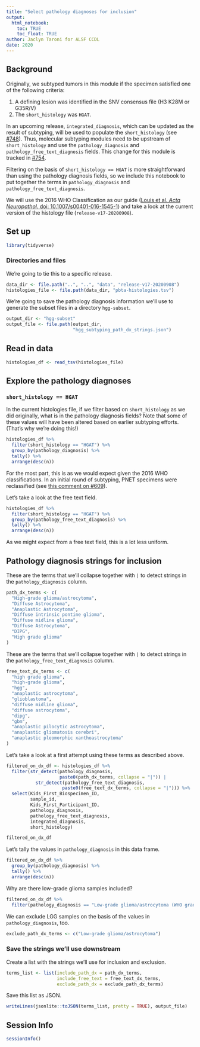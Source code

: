 ```yaml
---
title: "Select pathology diagnoses for inclusion"
output: 
  html_notebook:
    toc: TRUE
    toc_float: TRUE
author: Jaclyn Taroni for ALSF CCDL
date: 2020
---
```


## Background

Originally, we subtyped tumors in this module if the specimen satisfied one of the following criteria:

1. A defining lesion was identified in the SNV consensus file (H3 K28M or G35R/V)
2. The `short_histology` was `HGAT`.

In an upcoming release, `integrated_diagnosis`, which can be updated as the result of subtyping, will be used to populate the `short_histology` (see [#748](https://github.com/AlexsLemonade/OpenPBTA-analysis/issues/748)).
Thus, molecular subtyping modules need to be upstream of `short_histology` and use the `pathology_diagnosis` and `pathology_free_text_diagnosis` fields.
This change for this module is tracked in [#754](https://github.com/AlexsLemonade/OpenPBTA-analysis/issues/754).

Filtering on the basis of `short_histology == HGAT` is more straightforward than using the pathology diagnosis fields, so we include this notebook to put together the terms in `pathology_diagnosis` and `pathology_free_text_diagnosis`.

We will use the 2016 WHO Classification as our guide ([Louis et al. _Acta Neuropathol._ doi: 10.1007/s00401-016-1545-1](10.1007/s00401-016-1545-1)) and take a look at the current version of the histology file (`release-v17-20200908`).

## Set up

```r
library(tidyverse)
```

### Directories and files

We're going to tie this to a specific release.

```r
data_dir <- file.path("..", "..", "data", "release-v17-20200908")
histologies_file <- file.path(data_dir, "pbta-histologies.tsv")
```

We're going to save the pathology diagnosis information we'll use to generate the subset files in a directory `hgg-subset`.

```r
output_dir <- "hgg-subset"
output_file <- file.path(output_dir, 
                         "hgg_subtyping_path_dx_strings.json")
```

## Read in data

```r
histologies_df <- read_tsv(histologies_file)
```

## Explore the pathology diagnoses

### `short_histology == HGAT`

In the current histologies file, if we filter based on `short_histology` as we did originally, what is in the pathology diagnosis fields?
Note that some of these values will have been altered based on earlier subtyping efforts.
(That's why we're doing this!)

```r
histologies_df %>% 
  filter(short_histology == "HGAT") %>%
  group_by(pathology_diagnosis) %>%
  tally() %>%
  arrange(desc(n))
```

For the most part, this is as we would expect given the 2016 WHO classifications. 
In an initial round of subtyping, PNET specimens were reclassified (see [this comment on #609](https://github.com/AlexsLemonade/OpenPBTA-analysis/issues/609#issuecomment-602821376)).

Let's take a look at the free text field.

```r
histologies_df %>% 
  filter(short_histology == "HGAT") %>%
  group_by(pathology_free_text_diagnosis) %>%
  tally() %>%
  arrange(desc(n))
```

As we might expect from a free text field, this is a lot less uniform.

## Pathology diagnosis strings for inclusion

These are the terms that we'll collapse together with `|` to detect strings in the `pathology_diagnosis` column.

```r
path_dx_terms <- c(
  "High-grade glioma/astrocytoma",
  "Diffuse Astrocytoma",
  "Anaplastic Astrocytoma",
  "Diffuse intrinsic pontine glioma",
  "Diffuse midline glioma",
  "Diffuse Astrocytoma",
  "DIPG", 
  "High grade glioma"
)
```

These are the terms that we'll collapse together with `|` to detect strings in the `pathology_free_text_diagnosis` column.

```r
free_text_dx_terms <- c(
  "high grade glioma",
  "high-grade glioma",
  "hgg",
  "anaplastic astrocytoma",
  "glioblastoma",
  "diffuse midline glioma",
  "diffuse astrocytoma",
  "dipg",
  "gbm",
  "anaplastic pilocytic astrocytoma",
  "anaplastic gliomatosis cerebri",
  "anaplastic pleomorphic xanthoastrocytoma"
)
```

Let's take a look at a first attempt using these terms as described above.

```r
filtered_on_dx_df <- histologies_df %>%
  filter(str_detect(pathology_diagnosis, 
                    paste0(path_dx_terms, collapse = "|")) | 
           str_detect(pathology_free_text_diagnosis, 
                     paste0(free_text_dx_terms, collapse = "|"))) %>%
  select(Kids_First_Biospecimen_ID, 
         sample_id, 
         Kids_First_Participant_ID,
         pathology_diagnosis,
         pathology_free_text_diagnosis,
         integrated_diagnosis, 
         short_histology)

filtered_on_dx_df
```

Let's tally the values in `pathology_diagnosis` in this data frame.

```r
filtered_on_dx_df %>%
  group_by(pathology_diagnosis) %>%
  tally() %>%
  arrange(desc(n))
```

Why are there low-grade glioma samples included?

```r
filtered_on_dx_df %>%
  filter(pathology_diagnosis == "Low-grade glioma/astrocytoma (WHO grade I/II)")
```

We can exclude LGG samples on the basis of the values in `pathology_diagnosis`, too.

```r
exclude_path_dx_terms <- c("Low-grade glioma/astrocytoma")
```

### Save the strings we'll use downstream

Create a list with the strings we'll use for inclusion and exclusion.

```r
terms_list <- list(include_path_dx = path_dx_terms,
                   include_free_text = free_text_dx_terms,
                   exclude_path_dx = exclude_path_dx_terms)
```

Save this list as JSON.

```r
writeLines(jsonlite::toJSON(terms_list, pretty = TRUE), output_file)
```

## Session Info

```r
sessionInfo()
```

